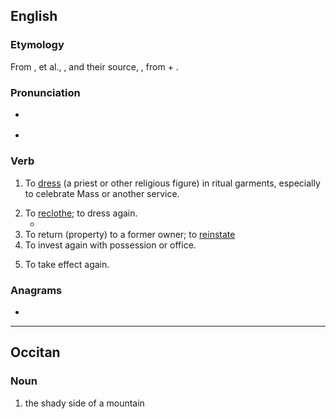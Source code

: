 ==English==

===Etymology===
From {{etyl|xno|en}} {{m|fro|revestir}}, {{m|en|revestre}} et al., {{etyl|frm|en}} {{m|frm|revestir}}, and their source, {{etyl|LL.|en}} {{m|en|revestire}}, from {{etyl|la|en}} {{m|la|re-}} + {{m|la|vestīre|to clothe}}.

===Pronunciation===
* {{a|UK}} {{IPA|en|/ɹiːˈvɛst/}}
* {{audio|en|LL-Q1860 (eng)-Vealhurl-revest.wav ‎|Audio (UK)}}

===Verb===
{{en-verb}}

# {{lb|en|obsolete}} To [[dress]] (a priest or other religious figure) in ritual garments, especially to celebrate Mass or another service.
# To [[reclothe]]; to dress again.
#* {{RQ:Spenser Faerie Queene|II|i|passage=Her nathelesse / Th'enchaunter finding fit for his intents, / Did thus '''reuest''', and deckt with due habiliments.}}
# To return (property) to a former owner; to [[reinstate]]
# To invest again with possession or office.
#: {{ux|en|to '''revest''' a magistrate with authority}}
# {{lb|en|intransitive}} To take effect again.

===Anagrams===
* {{anagrams|en|a=eerstv|Severt|Stever|Treves|Vester|everts|revets|verset|verste}}

----

==Occitan==

===Noun===
{{head|oc|noun|g=m}}

# {{lb|oc|Vivaro-Alpine}} the shady side of a mountain